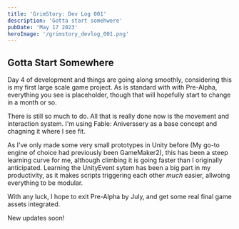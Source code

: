 ```yaml
---
title: 'GrimStory: Dev Log 001'
description: 'Gotta start somehwere'
pubDate: 'May 17 2023'
heroImage: '/grimstory_devlog_001.png'
---
```


## Gotta Start Somewhere

Day 4 of development and things are going along smoothly, considering this is my first large scale game project. As is standard with with Pre-Alpha, everything you see is placeholder, though that will hopefully start to change in a month or so.

There is still so much to do. All that is really done now is the movement and interaction system. I'm using Fable: Aniverssery as a base concept and chagning it where I see fit.

As I've only made some very small prototypes in Unity before (My go-to engine of choice had previously been GameMaker2), this has been a steep learning curve for me, although climbing it is going faster than I originally anticipated. Learning the UnityEvent sytem has been a big part in my productivity, as it makes scripts triggering each other _much_ easier, allwoing everything to be modular.

With any luck, I hope to exit Pre-Alpha by July, and get some real final game assets integrated.

New updates soon!
